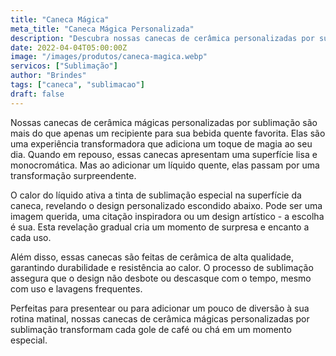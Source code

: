 ```yaml
---
title: "Caneca Mágica"
meta_title: "Caneca Mágica Personalizada"
description: "Descubra nossas canecas de cerâmica personalizadas por sublimação. Únicas, charmosas e duradouras, são perfeitas para presentes ou para desfrutar de sua bebida com estilo!"
date: 2022-04-04T05:00:00Z
image: "/images/produtos/caneca-magica.webp"
servicos: ["Sublimação"]
author: "Brindes"
tags: ["caneca", "sublimacao"]
draft: false
---
```


Nossas canecas de cerâmica mágicas personalizadas por sublimação são mais do que apenas um recipiente para sua bebida quente favorita. Elas são uma experiência transformadora que adiciona um toque de magia ao seu dia. Quando em repouso, essas canecas apresentam uma superfície lisa e monocromática. Mas ao adicionar um líquido quente, elas passam por uma transformação surpreendente.

O calor do líquido ativa a tinta de sublimação especial na superfície da caneca, revelando o design personalizado escondido abaixo. Pode ser uma imagem querida, uma citação inspiradora ou um design artístico - a escolha é sua. Esta revelação gradual cria um momento de surpresa e encanto a cada uso.

Além disso, essas canecas são feitas de cerâmica de alta qualidade, garantindo durabilidade e resistência ao calor. O processo de sublimação assegura que o design não desbote ou descasque com o tempo, mesmo com uso e lavagens frequentes.

Perfeitas para presentear ou para adicionar um pouco de diversão à sua rotina matinal, nossas canecas de cerâmica mágicas personalizadas por sublimação transformam cada gole de café ou chá em um momento especial.

<ButtonWhatsapp
  label="ORÇAMENTO PELO WHATSAPP"
  tag="_blank"
  produto="Caneca Mágica"
  phoneNumber="5567999005557"
/>
